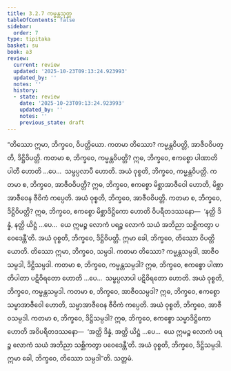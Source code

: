 ```yaml
---
title: 3.2.7 ကမ္မန္တသုတ္တ
tableOfContents: false
sidebar:
  order: 7
type: tipitaka
basket: su
book: a3
review:
  current: review
  updated: '2025-10-23T09:13:24.923993'
  updated_by: ''
  notes: ''
  history:
  - state: review
    date: '2025-10-23T09:13:24.923993'
    updated_by: ''
    notes: ''
    previous_state: draft
---
```



<ReviewStatus review={frontmatter.review} showDetails={true} />

<HypothesisAnnotation frontmatter={frontmatter} />

<DynamicBreadcrumb />

<Division number="120" book="a3" e="ch" v="15" p="274">

<Paragraph number="937" book="a3">
“တိဿော ဣမာ, ဘိက္ခဝေ, ဝိပတ္တိယော. ကတမာ တိဿော? ကမ္မန္တဝိပတ္တိ, အာဇီဝဝိပတ္တိ, ဒိဋ္ဌိဝိပတ္တိ. ကတမာ စ, ဘိက္ခဝေ, ကမ္မန္တဝိပတ္တိ? ဣဓ, ဘိက္ခဝေ, ဧကစ္စော ပါဏာတိပါတီ ဟောတိ …ပေ…  သမ္ဖပ္ပလာပီ ဟောတိ. အယံ ဝုစ္စတိ, ဘိက္ခဝေ, ကမ္မန္တဝိပတ္တိ.
</Paragraph>

<Paragraph number="938" book="a3">
ကတမာ စ, ဘိက္ခဝေ, အာဇီဝဝိပတ္တိ? ဣဓ, ဘိက္ခဝေ, ဧကစ္စော မိစ္ဆာအာဇီဝေါ ဟောတိ, မိစ္ဆာအာဇီဝေန ဇီဝိကံ ကပ္ပေတိ. အယံ ဝုစ္စတိ, ဘိက္ခဝေ, အာဇီဝဝိပတ္တိ.
</Paragraph>

<Paragraph number="939" book="a3">
ကတမာ စ, ဘိက္ခဝေ, ဒိဋ္ဌိဝိပတ္တိ? ဣဓ, ဘိက္ခဝေ, ဧကစ္စော မိစ္ဆာဒိဋ္ဌိကော ဟောတိ ဝိပရီတဒဿနော—  ‘နတ္ထိ ဒိန္နံ, နတ္ထိ ယိဋ္ဌံ …ပေ…  ယေ ဣမဉ္စ လောကံ ပရဉ္စ လောကံ သယံ အဘိညာ သစ္ဆိကတွာ ပဝေဒေန္တီ’တိ. အယံ ဝုစ္စတိ, ဘိက္ခဝေ, ဒိဋ္ဌိဝိပတ္တိ. ဣမာ ခေါ, ဘိက္ခဝေ, တိဿော ဝိပတ္တိယောတိ.
</Paragraph>

<Paragraph number="940" book="a3">
တိဿော ဣမာ, ဘိက္ခဝေ, သမ္ပဒါ. ကတမာ တိဿော? ကမ္မန္တသမ္ပဒါ, အာဇီဝသမ္ပဒါ, ဒိဋ္ဌိသမ္ပဒါ. ကတမာ စ, ဘိက္ခဝေ, ကမ္မန္တသမ္ပဒါ? ဣဓ, ဘိက္ခဝေ, ဧကစ္စော ပါဏာတိပါတာ ပဋိဝိရတော ဟောတိ …ပေ…  သမ္ဖပ္ပလာပါ ပဋိဝိရတော ဟောတိ. အယံ ဝုစ္စတိ, ဘိက္ခဝေ, ကမ္မန္တသမ္ပဒါ.
</Paragraph>

<Paragraph number="941" book="a3">
ကတမာ စ, ဘိက္ခဝေ, အာဇီဝသမ္ပဒါ? ဣဓ, ဘိက္ခဝေ, ဧကစ္စော သမ္မာအာဇီဝေါ ဟောတိ, သမ္မာအာဇီဝေန ဇီဝိကံ ကပ္ပေတိ. အယံ ဝုစ္စတိ, ဘိက္ခဝေ, အာဇီဝသမ္ပဒါ.
</Paragraph>

<Paragraph number="942" book="a3">
ကတမာ စ, ဘိက္ခဝေ, ဒိဋ္ဌိသမ္ပဒါ? ဣဓ, ဘိက္ခဝေ, ဧကစ္စော သမ္မာဒိဋ္ဌိကော ဟောတိ အဝိပရီတဒဿနော—  ‘အတ္ထိ ဒိန္နံ, အတ္ထိ ယိဋ္ဌံ …ပေ…  ယေ ဣမဉ္စ လောကံ ပရဉ္စ လောကံ သယံ အဘိညာ သစ္ဆိကတွာ ပဝေဒေန္တီ’တိ. အယံ ဝုစ္စတိ, ဘိက္ခဝေ, ဒိဋ္ဌိသမ္ပဒါ. ဣမာ ခေါ, ဘိက္ခဝေ, တိဿော သမ္ပဒါ”တိ.

</Paragraph>
</Division>

<Paragraph number="943" type="center" book="a3">
သတ္တမံ.
</Paragraph>